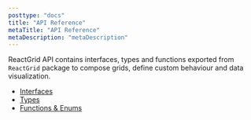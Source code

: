```yaml
---
posttype: "docs"
title: "API Reference"
metaTitle: "API Reference"
metaDescription: "metaDescription"
---
```


ReactGrid API contains interfaces, types and functions exported from `ReactGrid` package to compose grids,
define custom behaviour and data visualization.

- [Interfaces](/docs/3.0/7-api/0-interfaces/)
- [Types](/docs/3.0/7-api/1-types/)
- [Functions & Enums](/docs/3.0/7-api/2-functions/)